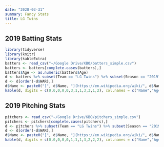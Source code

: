 ```yaml
---
date: "2020-03-31"
summary: Fancy Stats
title: LG Twins
---
```

## 2019 Batting Stats
```r
library(tidyverse)
library(knitr)
library(kableExtra)
batters <- read_csv("~/Google Drive/KBO/batters_simple.csv")
batters <- batters[complete.cases(batters),]
batters$Age <- as.numeric(batters$Age)
d <- batters %>% subset(Team == "LG Twins") %>% subset(Season == "2019") %>% select(-Team, -Season, -ID)
d <- d[order(-d$WAR),]
d$Name <- paste0("[", d$Name, "](https://en.wikipedia.org/wiki/", d$Name, ")")
kable(d, digits = c(0,0,0,0,0,3,1,1,3,3,1,2), col.names = c("Name","Age","G","PA","HR","OPS","BB%","SO%","ISO","BABIP","wRC+","WAR")) %>% kable_styling(bootstrap_options = c("striped", "hover"), fixed_thead = T) %>%column_spec(1, bold = T, border_right = T)
```
## 2019 Pitching Stats
```r
pitchers <- read_csv("~/Google Drive/KBO/pitchers_simple.csv")
pitchers <- pitchers[complete.cases(pitchers),]
d <- pitchers %>% subset(Team == "LG Twins") %>% subset(Season == "2019") %>% select(-Team, -Season, -ID)
d <- d[order(-d$WAR),]
d$Name <- paste0("[", d$Name, "](https://en.wikipedia.org/wiki/", d$Name, ")")
kable(d, digits = c(0,0,0,0,0,1,1,1,3,2,2,2), col.names = c("Name","Age","G","GS","IP","K/9","BB/9","HR/9","BABIP","ERA","FIP","WAR")) %>% kable_styling(bootstrap_options = c("striped", "hover"), fixed_thead = T) %>% column_spec(1, bold = T, border_right = T)
```